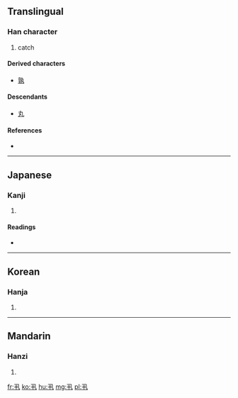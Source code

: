 {{also|丸}}
==Translingual==

===Han character===
{{Han char|rn=2|rad=丨|as=03|sn=4|four=1751<sub>0</sub>|canj=弓手 (NQ)}}

# catch

====Derived characters====
{{rfc-header|Derived characters|lang=mul}}
* [[孰]]

====Descendants====
* [[丸]] {{qualifier|simplification in some characters, such as 孰}}

====References====
* {{Han ref|kx=0079.060|dkj=00074|hdz=10051.070|uh=4E2E|ud=20014|bh=C950|bd=51536}}

----

==Japanese==

===Kanji===
{{ja-kanji|grade=|rs=丨03}}

# {{defn|Japanese|sort=丨03}}

====Readings====
* {{ja-readings|on=[[けき]] (keki), [[きゃく]] (kyaku)|kun=[[もつ]] (motsu), [[とる]] (toru)}}

----

==Korean==

===Hanja===
{{ko-hanja|hangeul=극|rv=geuk|mr=kŭk}}

# {{defn|Korean|sort=丨03}}

----

==Mandarin==

===Hanzi===
{{cmn-hanzi|pin=[[guàn]] ([[guan4]]), [[jǐ]] ([[ji3]])|wg=kuan<sup>4</sup>, chi<sup>3</sup>}}

# {{defn|Mandarin|sort=丨03}}

[[fr:丮]]
[[ko:丮]]
[[hu:丮]]
[[mg:丮]]
[[pl:丮]]